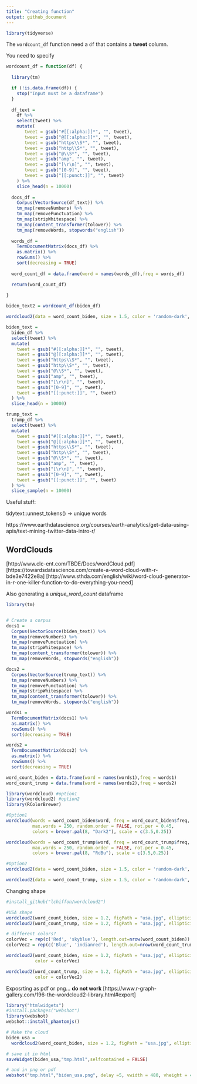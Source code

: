 ```yaml
---
title: "Creating function"
output: github_document
---
```


```r
library(tidyverse)
```

The `wordcount_df` function need a `df` that contains a **tweet** column.

You need to specify 

```r
wordcount_df = function(df) {
  
  library(tm)

  if (!is.data.frame(df)) {
    stop("Input must be a dataframe")
  }
  
  df_text = 
    df %>% 
    select(tweet) %>%
    mutate(
       tweet = gsub("#[[:alpha:]]*", "", tweet),
       tweet = gsub("@[[:alpha:]]*", "", tweet),
       tweet = gsub("https\\S*", "", tweet),
       tweet = gsub("http\\S*", "", tweet),
       tweet = gsub("@\\S*", "", tweet),
       tweet = gsub("amp", "", tweet),
       tweet = gsub("[\r\n]", "", tweet),
       tweet = gsub("[0-9]", "", tweet),
       tweet = gsub("[[:punct:]]", "", tweet)
    ) %>% 
    slice_head(n = 10000)
  
  docs_df =
    Corpus(VectorSource(df_text)) %>% 
    tm_map(removeNumbers) %>%
    tm_map(removePunctuation) %>%
    tm_map(stripWhitespace) %>% 
    tm_map(content_transformer(tolower)) %>% 
    tm_map(removeWords, stopwords("english"))
  
  words_df = 
    TermDocumentMatrix(docs_df) %>% 
    as.matrix() %>% 
    rowSums() %>% 
    sort(decreasing = TRUE)
  
  word_count_df = data.frame(word = names(words_df),freq = words_df)

  return(word_count_df)
  
}
```


```r
biden_text2 = wordcount_df(biden_df)

wordcloud2(data = word_count_biden, size = 1.5, color = 'random-dark', ellipticity = 1)

```


```r
biden_text = 
  biden_df %>% 
  select(tweet) %>%
  mutate(
    tweet = gsub("#[[:alpha:]]*", "", tweet),
    tweet = gsub("@[[:alpha:]]*", "", tweet),
    tweet = gsub("https\\S*", "", tweet),
    tweet = gsub("http\\S*", "", tweet),
    tweet = gsub("@\\S*", "", tweet),
    tweet = gsub("amp", "", tweet),
    tweet = gsub("[\r\n]", "", tweet),
    tweet = gsub("[0-9]", "", tweet),
    tweet = gsub("[[:punct:]]", "", tweet)
  ) %>% 
  slice_head(n = 10000)
```

```r
trump_text = 
  trump_df %>% 
  select(tweet) %>% 
  mutate(
    tweet = gsub("#[[:alpha:]]*", "", tweet),
    tweet = gsub("@[[:alpha:]]*", "", tweet),
    tweet = gsub("https\\S*", "", tweet),
    tweet = gsub("http\\S*", "", tweet),
    tweet = gsub("@\\S*", "", tweet),
    tweet = gsub("amp", "", tweet),
    tweet = gsub("[\r\n]", "", tweet),
    tweet = gsub("[0-9]", "", tweet),
    tweet = gsub("[[:punct:]]", "", tweet)
  ) %>% 
  slice_sample(n = 10000)
```

Useful stuff:

tidytext::unnest_tokens() -> unique words

https://www.earthdatascience.org/courses/earth-analytics/get-data-using-apis/text-mining-twitter-data-intro-r/

## WordClouds
[http://www.clc-ent.com/TBDE/Docs/wordCloud.pdf]
[https://towardsdatascience.com/create-a-word-cloud-with-r-bde3e7422e8a]
[http://www.sthda.com/english/wiki/word-cloud-generator-in-r-one-killer-function-to-do-everything-you-need]

Also generating a _unique_word_count_ dataframe

```r
library(tm)


# Create a corpus  
docs1 =
  Corpus(VectorSource(biden_text)) %>% 
  tm_map(removeNumbers) %>%
  tm_map(removePunctuation) %>%
  tm_map(stripWhitespace) %>% 
  tm_map(content_transformer(tolower)) %>% 
  tm_map(removeWords, stopwords("english"))

docs2 =
  Corpus(VectorSource(trump_text)) %>% 
  tm_map(removeNumbers) %>%
  tm_map(removePunctuation) %>%
  tm_map(stripWhitespace) %>% 
  tm_map(content_transformer(tolower)) %>% 
  tm_map(removeWords, stopwords("english"))

words1 = 
  TermDocumentMatrix(docs1) %>% 
  as.matrix() %>% 
  rowSums() %>% 
  sort(decreasing = TRUE)

words2 = 
  TermDocumentMatrix(docs2) %>% 
  as.matrix() %>% 
  rowSums() %>% 
  sort(decreasing = TRUE)

word_count_biden = data.frame(word = names(words1),freq = words1)
word_count_trump = data.frame(word = names(words2),freq = words2)
```


```r
library(wordcloud) #option1
library(wordcloud2) #option2
library(RColorBrewer)

#Option1
wordcloud(words = word_count_biden$word, freq = word_count_biden$freq, min.freq = 2,           
          max.words = 250, random.order = FALSE, rot.per = 0.45,            
          colors = brewer.pal(8, "Dark2"), scale = c(3.5,0.25))

wordcloud(words = word_count_trump$word, freq = word_count_trump$freq, min.freq = 2,           
          max.words = 250, random.order = FALSE, rot.per = 0.45,            
          colors = brewer.pal(8, "RdBu"), scale = c(3.5,0.25))

#Option2
wordcloud2(data = word_count_biden, size = 1.5, color = 'random-dark', ellipticity = 1)

wordcloud2(data = word_count_trump, size = 1.5, color = 'random-dark', ellipticity = 1)
```

Changing shape

```r
#install_github("lchiffon/wordcloud2")

#USA shape
wordcloud2(word_count_biden, size = 1.2, figPath = "usa.jpg", ellipticity = 8, minSize = 6)
wordcloud2(word_count_trump, size = 1.2, figPath = "usa.jpg", ellipticity = 8, minSize = 6)

# different colors?
colorVec = rep(c('Red', 'skyblue'), length.out=nrow(word_count_biden))
colorVec2 = rep(c('Blue', 'indianred'), length.out=nrow(word_count_trump))

wordcloud2(word_count_biden, size = 1.2, figPath = "usa.jpg", ellipticity = 8, minSize = 6, 
           color = colorVec)

wordcloud2(word_count_trump, size = 1.2, figPath = "usa.jpg", ellipticity = 8, minSize = 6, 
           color = colorVec2)
```

Exposrting as pdf or png... **do not work**
[https://www.r-graph-gallery.com/196-the-wordcloud2-library.html#export]

```r
library("htmlwidgets")
#install.packages("webshot")
library(webshot)
webshot::install_phantomjs()

# Make the cloud
biden_usa = 
  wordcloud2(word_count_biden, size = 1.2, figPath = "usa.jpg", ellipticity = 8, minSize = 6)

# save it in html
saveWidget(biden_usa,"tmp.html",selfcontained = FALSE)

# and in png or pdf
webshot("tmp.html","biden_usa.png", delay =5, vwidth = 480, vheight = 480)
```
